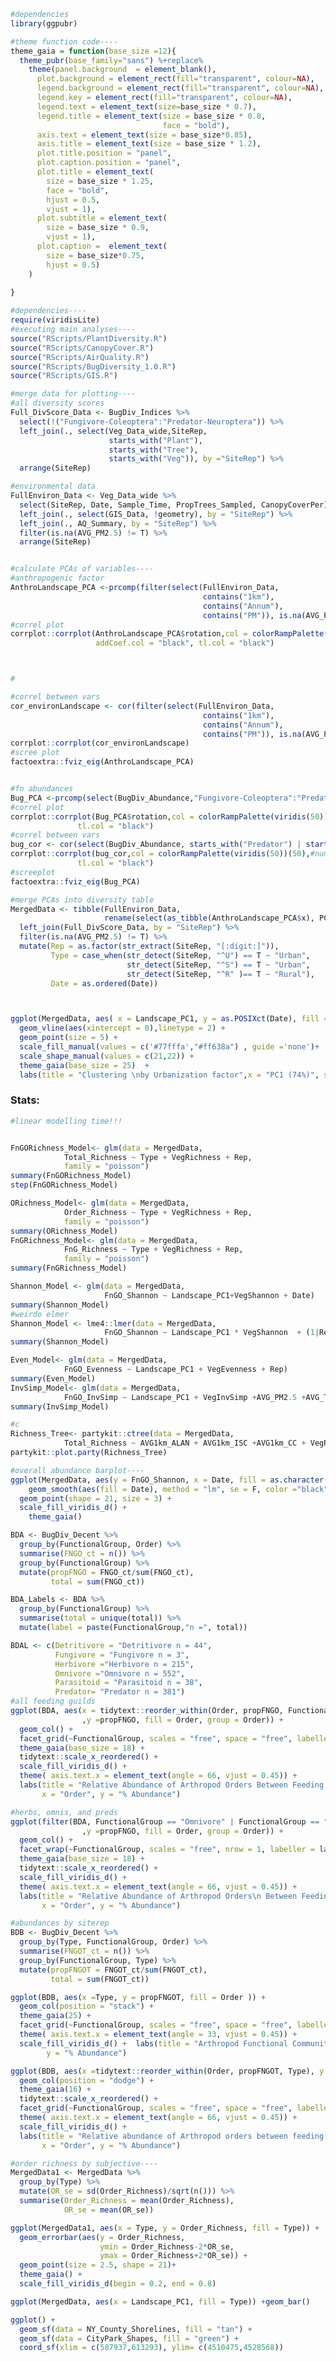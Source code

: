 
```r
#dependencies
library(ggpubr)

#theme function code----
theme_gaia = function(base_size =12){
  theme_pubr(base_family="sans") %+replace%
    theme(panel.background  = element_blank(),
      plot.background = element_rect(fill="transparent", colour=NA), 
      legend.background = element_rect(fill="transparent", colour=NA),
      legend.key = element_rect(fill="transparent", colour=NA),
      legend.text = element_text(size=base_size * 0.7),
      legend.title = element_text(size = base_size * 0.8, 
                                  face = "bold"),
      axis.text = element_text(size = base_size*0.85),
      axis.title = element_text(size = base_size * 1.2),
      plot.title.position = "panel",
      plot.caption.position = "panel",
      plot.title = element_text(
        size = base_size * 1.25,
        face = "bold", 
        hjust = 0.5,
        vjust = 1),
      plot.subtitle = element_text(
        size = base_size * 0.9,
        vjust = 1),
      plot.caption =  element_text(
        size = base_size*0.75,
        hjust = 0.5)
    )
  
}
```

```r
#dependencies----
require(viridisLite)
#executing main analyses----
source("RScripts/PlantDiversity.R")
source("RScripts/CanopyCover.R")
source("RScripts/AirQuality.R")
source("RScripts/BugDiversity_1.0.R") 
source("RScripts/GIS.R")

#merge data for plotting----
#all diversity scores
Full_DivScore_Data <- BugDiv_Indices %>%
  select(!("Fungivore-Coleoptera":"Predator-Neuroptera")) %>% 
  left_join(., select(Veg_Data_wide,SiteRep,
                      starts_with("Plant"), 
                      starts_with("Tree"),
                      starts_with("Veg")), by ="SiteRep") %>% 
  arrange(SiteRep)

#environmental data
FullEnviron_Data <- Veg_Data_wide %>% 
  select(SiteRep, Date, Sample_Time, PropTrees_Sampled, CanopyCoverPer) %>% 
  left_join(., select(GIS_Data, !geometry), by = "SiteRep") %>% 
  left_join(., AQ_Summary, by = "SiteRep") %>% 
  filter(is.na(AVG_PM2.5) != T) %>% 
  arrange(SiteRep)


#calculate PCAs of variables----
#anthropogenic factor
AnthroLandscape_PCA <-prcomp(filter(select(FullEnviron_Data, 
                                           contains("1km"), 
                                           contains("Annum"), 
                                           contains("PM")), is.na(AVG_PM2.5) != T), scale. = T)
#correl plot 
corrplot::corrplot(AnthroLandscape_PCA$rotation,col = colorRampPalette(viridis(50))(50),#number of breaks in brackets
                   addCoef.col = "black", tl.col = "black")



#

#correl between vars
cor_environLandscape <- cor(filter(select(FullEnviron_Data, 
                                           contains("1km"), 
                                           contains("Annum"), 
                                           contains("PM")), is.na(AVG_PM2.5) != T))
corrplot::corrplot(cor_environLandscape)
#scree plot
factoextra::fviz_eig(AnthroLandscape_PCA)


#fn abundances
Bug_PCA <-prcomp(select(BugDiv_Abundance,"Fungivore-Coleoptera":"Predator-Neuroptera"), scale. = T)
#correl plot
corrplot::corrplot(Bug_PCA$rotation,col = colorRampPalette(viridis(50))(50),#number of breaks in brackets
               tl.col = "black")
#correl between vars
bug_cor <- cor(select(BugDiv_Abundance, starts_with("Predator") | starts_with("Herbivore")))
corrplot::corrplot(bug_cor,col = colorRampPalette(viridis(50))(50),#number of breaks in brackets
               tl.col = "black")
#screeplot
factoextra::fviz_eig(Bug_PCA)

#merge PCAs into diversity table
MergedData <- tibble(FullEnviron_Data,
                     rename(select(as_tibble(AnthroLandscape_PCA$x), PC1, PC2), Landscape_PC1 = PC1, Landscape_PC2 = PC2)) %>% 
  left_join(Full_DivScore_Data, by = "SiteRep") %>% 
  filter(is.na(AVG_PM2.5) != T) %>% 
  mutate(Rep = as.factor(str_extract(SiteRep, "[:digit:]")),
         Type = case_when(str_detect(SiteRep, "^U") == T ~ "Urban",
                          str_detect(SiteRep, "^S") == T ~ "Urban",
                          str_detect(SiteRep, "^R" )== T ~ "Rural"),
         Date = as.ordered(Date))



ggplot(MergedData, aes( x = Landscape_PC1, y = as.POSIXct(Date), fill = Type, shape = Rep)) +
  geom_vline(aes(xintercept = 0),linetype = 2) +
  geom_point(size = 5) +
  scale_fill_manual(values = c('#77fffa',"#ff638a") , guide ='none')+
  scale_shape_manual(values = c(21,22)) +
  theme_gaia(base_size = 25)  +
  labs(title = "Clustering \nby Urbanization factor",x = "PC1 (74%)", shape = "Replicate", y = "Date", fill ="Site")

```
### Stats:
```r
#linear modelling time!!!


FnGORichness_Model<- glm(data = MergedData, 
            Total_Richness ~ Type + VegRichness + Rep,
            family = "poisson")
summary(FnGORichness_Model)
step(FnGORichness_Model)

ORichness_Model<- glm(data = MergedData, 
            Order_Richness ~ Type + VegRichness + Rep,
            family = "poisson")
summary(ORichness_Model)
FnGRichness_Model<- glm(data = MergedData, 
            FnG_Richness ~ Type + VegRichness + Rep,
            family = "poisson")
summary(FnGRichness_Model)

Shannon_Model <- glm(data = MergedData,
                     FnGO_Shannon ~ Landscape_PC1+VegShannon + Date)
summary(Shannon_Model)
#weirdo elmer
Shannon_Model <- lme4::lmer(data = MergedData,
                     FnGO_Shannon ~ Landscape_PC1 * VegShannon  + (1|Rep))
summary(Shannon_Model)

Even_Model<- glm(data = MergedData, 
            FnGO_Evenness ~ Landscape_PC1 + VegEvenness + Rep)
summary(Even_Model)
InvSimp_Model<- glm(data = MergedData, 
            FnGO_InvSimp ~ Landscape_PC1 + VegInvSimp +AVG_PM2.5 +AVG_TEMP + AVG_HUMID + Rep)
summary(InvSimp_Model)

#c
Richness_Tree<- partykit::ctree(data = MergedData, 
            Total_Richness ~ AVG1km_ALAN + AVG1km_ISC +AVG1km_CC + VegRichness +AVG_PM2.5 +AVG_TEMP + AVG_HUMID + Rep)
partykit::plot.party(Richness_Tree)
```

```r
#overall abundance barplot----
ggplot(MergedData, aes(y = FnGO_Shannon, x = Date, fill = as.character(Date))) +
    geom_smooth(aes(fill = Date), method = "lm", se = F, color ="black", linetype = 2 ) +
  geom_point(shape = 21, size = 3) +
  scale_fill_viridis_d() +
    theme_gaia()

BDA <- BugDiv_Decent %>% 
  group_by(FunctionalGroup, Order) %>% 
  summarise(FNGO_ct = n()) %>% 
  group_by(FunctionalGroup) %>% 
  mutate(propFNGO = FNGO_ct/sum(FNGO_ct),
         total = sum(FNGO_ct))

BDA_Labels <- BDA %>% 
  group_by(FunctionalGroup) %>% 
  summarise(total = unique(total)) %>% 
  mutate(label = paste(FunctionalGroup,"n =", total))

BDAL <- c(Detritivore = "Detritivore n = 44",
          Fungivore = "Fungivore n = 3",
          Herbivore ="Herbivore n = 215",
          Omnivore ="Omnivore n = 552",
          Parasitoid = "Parasitoid n = 38",
          Predator= "Predator n = 381")
#all feeding guilds
ggplot(BDA, aes(x = tidytext::reorder_within(Order, propFNGO, FunctionalGroup) 
                ,y =propFNGO, fill = Order, group = Order)) +
  geom_col() + 
  facet_grid(~FunctionalGroup, scales = "free", space = "free", labeller = labeller(FunctionalGroup = BDAL)) +
  theme_gaia(base_size = 18) +
  tidytext::scale_x_reordered() +
  scale_fill_viridis_d() +
  theme( axis.text.x = element_text(angle = 66, vjust = 0.45)) +
  labs(title = "Relative Abundance of Arthropod Orders Between Feeding Guilds",
       x = "Order", y = "% Abundance") 

#herbs, omnis, and preds
ggplot(filter(BDA, FunctionalGroup == "Omnivore" | FunctionalGroup == "Predator"| FunctionalGroup == "Herbivore"), aes(x = tidytext::reorder_within(Order, propFNGO, FunctionalGroup) 
                ,y =propFNGO, fill = Order, group = Order)) +
  geom_col() + 
  facet_wrap(~FunctionalGroup, scales = "free", nrow = 1, labeller = labeller(FunctionalGroup = BDAL)) +
  theme_gaia(base_size = 18) +
  tidytext::scale_x_reordered() +
  scale_fill_viridis_d() +
  theme( axis.text.x = element_text(angle = 66, vjust = 0.45)) +
  labs(title = "Relative Abundance of Arthropod Orders\n Between Feeding Guilds",
       x = "Order", y = "% Abundance") 

#abundances by siterep
BDB <- BugDiv_Decent %>% 
  group_by(Type, FunctionalGroup, Order) %>% 
  summarise(FNGOT_ct = n()) %>% 
  group_by(FunctionalGroup, Type) %>% 
  mutate(propFNGOT = FNGOT_ct/sum(FNGOT_ct),
         total = sum(FNGOT_ct))

ggplot(BDB, aes(x =Type, y = propFNGOT, fill = Order )) +
  geom_col(position = "stack") +
  theme_gaia(25) +
  facet_grid(~FunctionalGroup, scales = "free", space = "free", labeller = labeller(FunctionalGroup = BDAL)) +
  theme( axis.text.x = element_text(angle = 33, vjust = 0.45)) +
  scale_fill_viridis_d() +  labs(title = "Arthropod Functional Communities\n Across Urbanization", x = "",
        y = "% Abundance")

ggplot(BDB, aes(x =tidytext::reorder_within(Order, propFNGOT, Type), y = propFNGOT, fill = Order )) +
  geom_col(position = "dodge") +
  theme_gaia(16) +
  tidytext::scale_x_reordered() +
  facet_grid(~FunctionalGroup, scales = "free", space = "free", labeller = labeller(FunctionalGroup = BDAL)) +
  theme( axis.text.x = element_text(angle = 66, vjust = 0.45)) +
  scale_fill_viridis_d() +
  labs(title = "Relative abundance of Arthropod orders between feeding guilds and sites",
       x = "Order", y = "% Abundance")

#order richness by subjective----
MergedData1 <- MergedData %>% 
  group_by(Type) %>% 
  mutate(OR_se = sd(Order_Richness)/sqrt(n())) %>% 
  summarise(Order_Richness = mean(Order_Richness),
            OR_se = mean(OR_se))

ggplot(MergedData1, aes(x = Type, y = Order_Richness, fill = Type)) +
  geom_errorbar(aes(y = Order_Richness, 
                    ymin = Order_Richness-2*OR_se, 
                    ymax = Order_Richness+2*OR_se)) +
  geom_point(size = 2.5, shape = 21)+
  theme_gaia() +
  scale_fill_viridis_d(begin = 0.2, end = 0.8)

ggplot(MergedData, aes(x = Landscape_PC1, fill = Type)) +geom_bar()


```

```r
ggplot() +
  geom_sf(data = NY_County_Shorelines, fill = "tan") +
  geom_sf(data = CityPark_Shapes, fill = "green") +
  coord_sf(xlim = c(587937,613293), ylim= c(4510475,4528568))
```

